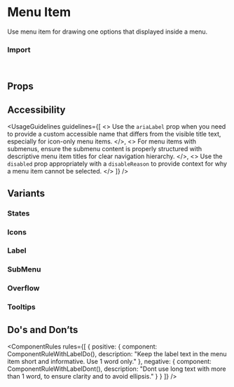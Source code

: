 
<Meta of={MenuItemStories} />

# Menu Item

Use menu item for drawing one options that displayed inside a menu.

<Canvas of={MenuItemStories.Overview} />

### Import

```js
import { MenuItem } from "@vibe/core";
```

## Props

<PropsTable />

## Accessibility

<UsageGuidelines
  guidelines={[
    <>
      Use the <code>ariaLabel</code> prop when you need to provide a custom accessible name that differs from the
      visible title text, especially for icon-only menu items.
    </>,
    <>
      For menu items with submenus, ensure the submenu content is properly structured with descriptive menu item titles
      for clear navigation hierarchy.
    </>,
    <>
      Use the <code>disabled</code> prop appropriately with a <code>disableReason</code> to provide context for why a
      menu item cannot be selected.
    </>
  ]}
/>

## Variants

### States

<Canvas of={MenuItemStories.States} />

### Icons

<Canvas of={MenuItemStories.Icons} />

### Label

<Canvas of={MenuItemStories.Label} />

### SubMenu

<Canvas of={MenuItemStories.SubMenu} />

### Overflow

<Canvas of={MenuItemStories.Overflow} />

### Tooltips

<Canvas of={MenuItemStories.TooltipStory} />

## Do's and Don’ts

<ComponentRules
  rules={[
    {
      positive: {
        component: ComponentRuleWithLabelDo(),
        description: "Keep the label text in the menu item short and informative. Use 1 word only."
      },
      negative: {
        component: ComponentRuleWithLabelDont(),
        description: "Dont use long text with more than 1 word, to ensure clarity and to avoid ellipsis."
      }
    }
  ]}
/>
